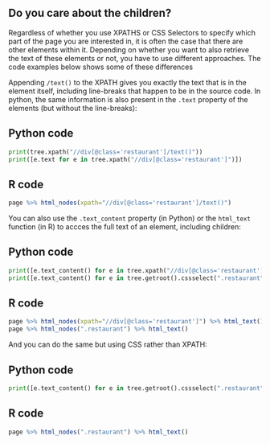::: {.callout-note icon=false collapse=true}
## Do you care about the children?

Regardless of whether you use XPATHS or CSS Selectors to specify which part of the page you are interested in, it is often the case that there are other elements within it. 
Depending on whether you want to also retrieve the text of these elements or not, you have to use different approaches. 
The code examples below shows some of these differences

Appending `/text()` to the XPATH gives you exactly the text that is in the element itself, including line-breaks that happen to be in the source code.
In python, the same information is also present in the `.text` property of the elements (but without the line-breaks):

::: {.panel-tabset}

## Python code
```python
print(tree.xpath("//div[@class='restaurant']/text()"))
print([e.text for e in tree.xpath("//div[@class='restaurant']")])
```
## R code
```r
page %>% html_nodes(xpath="//div[@class='restaurant']/text()")
```
:::

You can also use the `.text_content` property (in Python) or the `html_text` function (in R) to accces the full text of an element, including children:

::: {.panel-tabset}

## Python code
```python
print([e.text_content() for e in tree.xpath("//div[@class='restaurant']")])
print([e.text_content() for e in tree.getroot().cssselect(".restaurant")])
```
## R code
```r
page %>% html_nodes(xpath="//div[@class='restaurant']") %>% html_text()
page %>% html_nodes(".restaurant") %>% html_text()
```
:::
And you can do the same but using CSS rather than XPATH:

::: {.panel-tabset}

## Python code
```python
print([e.text_content() for e in tree.getroot().cssselect(".restaurant")])
```
## R code
```r
page %>% html_nodes(".restaurant") %>% html_text()
```
:::
:::